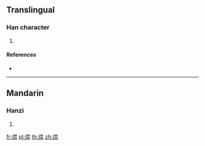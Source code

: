 {{character info/new}}
{{also|熅}}
==Translingual==

===Han character===
{{Han char|rn=86|rad=火|as=09|sn=13|four=|canj=FABT}}

# {{defn|Han|sort=火09}}

====References====
* {{Han ref|kx=0678.161|dkj=19262|hdz=32217.020|uh=7174|ud=29044}}

----

==Mandarin==

===Hanzi===
{{cmn-hanzi|tra=熅|pin=[[yūn]] ([[yun1]])|wg=yün<sup>1</sup>}}

# {{defn|lang=cmn|sort=火09}}

[[fr:煴]]
[[pl:煴]]
[[th:煴]]
[[zh:煴]]